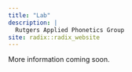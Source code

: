 ```yaml
---
title: "Lab"
description: |
  Rutgers Applied Phonetics Group 
site: radix::radix_website
---
```


More information coming soon. 
